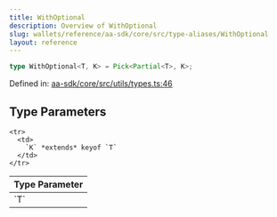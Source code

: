```yaml
---
title: WithOptional
description: Overview of WithOptional
slug: wallets/reference/aa-sdk/core/src/type-aliases/WithOptional
layout: reference
---
```


```ts
type WithOptional<T, K> = Pick<Partial<T>, K>;
```

Defined in: [aa-sdk/core/src/utils/types.ts:46](https://github.com/alchemyplatform/aa-sdk/blob/5b9429f0f16dcd4ff822527b8de589e19e88faa7/aa-sdk/core/src/utils/types.ts#L46)

## Type Parameters

<table>
  <thead>
    <tr>
      <th align="left">Type Parameter</th>
    </tr>
  </thead>

  <tbody>
    <tr>
      <td>
        `T`
      </td>
    </tr>

    <tr>
      <td>
        `K` *extends* keyof `T`
      </td>
    </tr>

  </tbody>
</table>
